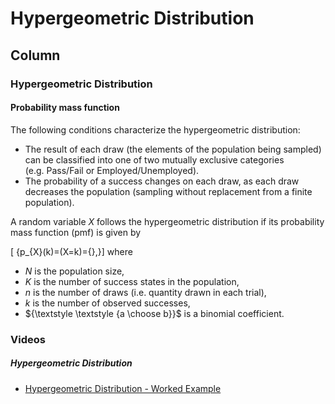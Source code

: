 Hypergeometric Distribution {data-navmenu="Discrete Distributions"}
=====================================

Column {.tabset}
-------------------------------------------------

### Hypergeometric Distribution

#### Probability mass function

The following conditions characterize the hypergeometric distribution:

*    The result of each draw (the elements of the population being sampled) can be classified into one of two mutually exclusive categories (e.g. Pass/Fail or Employed/Unemployed).
*    The probability of a success changes on each draw, as each draw decreases the population (sampling without replacement from a finite population).

A random variable ${\displaystyle X}$ follows the hypergeometric distribution if its probability mass function (pmf) is given by

\[ {\displaystyle p_{X}(k)=\Pr(X=k)={\frac {{\binom {K}{k}}{\binom {N-K}{n-k}}}{\binom {N}{n}}},}\]
where

* $N$ is the population size,
* $K$ is the number of success states in the population,
* $n$ is the number of draws (i.e. quantity drawn in each trial),
* $k$ is the number of observed successes,
* ${\textstyle \textstyle {a \choose b}}$ is a binomial coefficient.


### Videos 
<h5> Hypergeometric Distribution </h5>

* <a href="https://youtu.be/ay-Y_SUslP8/">	Hypergeometric Distribution - Worked Example	</a>	

